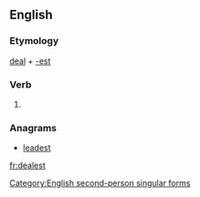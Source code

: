 ==English==

===Etymology===
[[deal]] + [[-est]]

===Verb===
{{en-verb form}}

# {{archaic}} {{form of|Second-person singular simple present form|deal}}

===Anagrams===
* [[leadest#English|leadest]]

[[Category:English second-person singular forms]]

[[fr:dealest]]